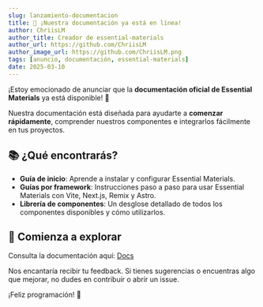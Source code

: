 ```yaml
---
slug: lanzamiento-documentacion
title: 🚀 ¡Nuestra documentación ya está en línea!
author: ChriisLM
author_title: Creador de essential-materials
author_url: https://github.com/ChriisLM
author_image_url: https://github.com/ChriisLM.png
tags: [anuncio, documentación, essential-materials]
date: 2025-03-10
---
```


¡Estoy emocionado de anunciar que la **documentación oficial de Essential Materials** ya está disponible! 🎉  

Nuestra documentación está diseñada para ayudarte a **comenzar rápidamente**, comprender nuestros componentes e integrarlos fácilmente en tus proyectos.  

## 📚 ¿Qué encontrarás?
- **Guía de inicio**: Aprende a instalar y configurar Essential Materials.  
- **Guías por framework**: Instrucciones paso a paso para usar Essential Materials con Vite, Next.js, Remix y Astro.  
- **Librería de componentes**: Un desglose detallado de todos los componentes disponibles y cómo utilizarlos.  

## 🚀 Comienza a explorar  
Consulta la documentación aquí: [Docs](../docs/getting-started/installation)  

Nos encantaría recibir tu feedback. Si tienes sugerencias o encuentras algo que mejorar, no dudes en contribuir o abrir un issue.  

¡Feliz programación! 💙  